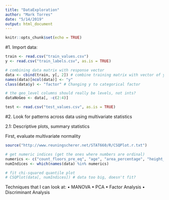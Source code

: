 ```yaml
---
title: "DataExploration"
author: "Mark Torres"
date: "5/14/2019"
output: html_document
---
```


```r
knitr::opts_chunk$set(echo = TRUE)
```

#1. Import data:
```r
train <- read.csv("train_values.csv")
y <- read.csv("train_labels.csv", as.is = TRUE)

# combining data matrix with response vector
data <- cbind(train, y[, 2]) # combine training matrix with vector of y values
names(data)[ncol(data)] <- "y"
class(data$y) <- "factor" # Changing y to categorical factor

# the geo_level columns should really be levels, not ints?
dataNoGeo <- data[, -c(2:4)]

test <- read.csv("test_values.csv", as.is = TRUE)
```

#2. Look for patterns across data using multivariate statistics

2.1: Descriptive plots, summary statistics

First, evaluate multivariate normality

```r
source("http://www.reuningscherer.net/STAT660/R/CSQPlot.r.txt")

# get numeric indices (get the ones where numbers are ordinal)
numerics <- c("count_floors_pre_eq", "age", "area_percentage", "height_percentage", "count_families")
numIndices <- which(names(data) %in% numerics)

# fit chi-squared quantile plot
# CSQPlot(data[, numIndices]) # data too big, doesn't fit?
```

Techniques that I can look at:
• MANOVA
• PCA
• Factor Analysis
• Discriminant Analysis
